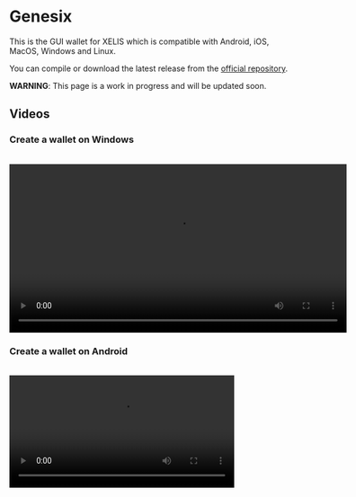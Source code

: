 # Genesix

This is the GUI wallet for XELIS which is compatible with Android, iOS, MacOS, Windows and Linux.

You can compile or download the latest release from the [official repository](https://github.com/xelis-project/xelis-genesix-wallet).

**WARNING**: This page is a work in progress and will be updated soon.

## Videos

### Create a wallet on Windows
<br/>
<video width="600" controls>
  <source src="/videos/install_genesix_wallet_windows.mp4" type="video/mp4" />
  Your browser does not support the video tag.
</video>

### Create a wallet on Android
<br/>
<video width="400" controls>
  <source src="/videos/install_genesix_wallet_android.mp4" type="video/mp4" />
  Your browser does not support the video tag.
</video>
